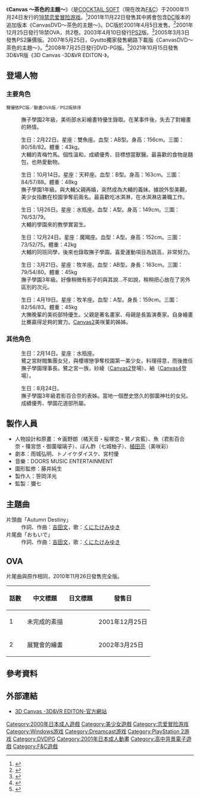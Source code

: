 {{Infobox animanga/Headerofja
|title= Canvas ～茶色的主題～
|image= Canvas1.DVD.jpg
|size= 270px
|caption= DVD版封面
|japanese= Canvas ～セピア色のモチープ～
|english=  Canvas: Motif of Sepia
|kana= キャンバス セピアいろのモチーフ
|genre= 戀愛 校園
}}
{{Infobox animanga/name
|formal= 
|common= 藏愛油畫 ～茶色的主題～<br />茜色的畫布
}}
{{Infobox animanga/Game
|標題=
|類型=[[戀愛冒險|戀愛冒險]]
|使用平台=[[Microsoft_Windows|Windows]] [[Windows_95|95]]/[[Windows_NT|NT]]/[[Windows_98|98]]/[[Windows_Me|Me]]/[[Windows_2000|2000]]/[[Windows_XP|XP]] (CD)<br />Windows 98/Me/2000 (DVD)<br />[[PlayStation_2|PlayStation 2]]、[[Dreamcast|Dreamcast]]<br />[[DVD播放器|DVD播放器]]、[[iOS|iOS]]
|遊戲引擎=
|開發團隊=[[COCKTAIL_SOFT|COCKTAIL SOFT]]
|代理商=COCKTAIL SOFT (CD)<br />[[F&C|F&C]] FC01 (DVD)<br />NEC Interchannel (DC/PS2)<br />AICHERRY ([[DVD-PG|DVD-PG]])<br />Digital Jacket（iOS）
|製作人=笹岡洋光
|監製=弥七
|腳本=雨城弘明、トノイケダイスケ<br />宮村優
|程式=
|音樂=DOORS MUSIC ENTERTAINMENT
|美術=☆画野朗、魚、ぽん酢、[[植田亮|植田亮]]
|遊戲人數=1
|發售日=2000年11月24日 (CD)<br/>2001年4月5日 (DC)<br/>2001年11月22日 (DVD)<br/>2003年4月10日 (PS2)<br/>2005年3月3日（PS2廉價版）<br/>2006年4月6日（DVD廉價版）<br />2008年7月25日 (DVD-PG)<br/>2021年10月15日（3D&VR版）
|對象年齡=18禁（PC、DVD-PG）<br/>全年齡 (DC/PS2)<br/>[[CERO|CERO]] 12（PS2廉價版）
|結局數=
}}
{{Infobox animanga/OVA
|標題= 
|原案= 
|原作= COCKTAIL SOFT
|總導演= 
|導演= 富井恒
|系列構成= 
|劇本= たかおかよしお
|人物原案= ☆画野朗
|人物設定= 加野晃
|機械設定= 
|音樂= Yoshito Hata
|音樂製作= 
|動畫製作= [[Arms|Triple X]]、スタジオ九魔
|製作= Canvas製作委員會
|代理發行= Lemon Heart
|其他代理發行=
|網路= 
|發售日= 2001年12月25日－2002年3月25日
|開始= 
|結束= 
|話數= 2
|其他= 成人動畫
}}
{{Infobox animanga/Footerofja}}

《'''Canvas 〜茶色的主題〜'''》（{{lang|ja|Canvas 〜セピア色のモチーフ〜）}}是[[COCKTAIL_SOFT|COCKTAIL SOFT]]（現在改為[[F&C|F&C]]）于2000年11月24日发行的[[日本成人遊戲|18禁]][[恋爱冒险游戏|恋爱冒险游戏]]。<ref>{{cite web|url=http://www.getchu.com/soft.phtml?id=2810|title=Canvas～セピア色のモチーフ～ 初回限定版|publisher=Getchu.com|accessdate=2013年11月26日|language=Ja|archive-date=2013年12月3日|archive-url=https://web.archive.org/web/20131203035617/http://www.getchu.com/soft.phtml?id=2810|dead-url=no}}</ref>2001年11月22日發售其中將會包含[[Dreamcast|DC]]版本的追加版本《CanvasDVD～茶色的主題～》。DC版於2001年4月5日发售。<ref>{{cite web|url=http://www.amazon.co.jp/dp/B00006LJG2/|title=Canvas~セピア色のモチーフ~|publisher=[[Amazon.com|Amazon.co.jp]]|accessdate=2013年11月26日|language=ja|archive-date=2019年9月24日|archive-url=https://web.archive.org/web/20190924200101/https://www.amazon.co.jp/dp/B00006LJG2/|dead-url=no}}</ref>2001年12月25日發行18禁OVA，共2卷。2003年4月10日發行[[PS2|PS2]]版。<ref>{{cite web|url=http://www.amazon.co.jp/dp/B00008IDKY/|title=ニューベストコレクション CANVAS ~セピア色のモチーフ~|publisher=[[Amazon.com|Amazon.co.jp]]|accessdate=2013年12月4日|language=ja|archive-date=2019年9月24日|archive-url=https://web.archive.org/web/20190924200102/https://www.amazon.co.jp/dp/B00008IDKY/|dead-url=no}}</ref>2005年3月3日發售PS2廉價版。2007年5月25日，Gyutto獨家發售網路下載版《CanvasDVD～茶色的主題～》。<ref>{{cite web|url=http://gyutto.com/i/item4503|title=CanvasDVD～セピア色のモチーフ～|publisher=Gyutto|accessdate=2014年11月18日|language=Ja|archive-date=2014年11月29日|archive-url=https://web.archive.org/web/20141129055020/http://gyutto.com/i/item4503|dead-url=no}}</ref>2008年7月25日發行DVD-PG版。<ref>{{cite web|url=http://www.amazon.co.jp/dp/B001B2CAPY/|title=CanvasDVD~セピア色のモチーフ~DVDPG|publisher=[[Amazon.com|Amazon.co.jp]]|accessdate=2013年12月2日|language=ja}}{{Dead link|date=2019年2月 |bot=InternetArchiveBot |fix-attempted=yes }}</ref>2021年10月15日發售3D&VR版《3D Canvas -3D&VR EDITON-》。

== 登場人物 ==
=== 主要角色 ===
<span style="font-size:smaller;">聲優依PC版／動畫OVA版／PS2版排序</span>
; {{nihongo|麻生大輔|麻生 大輔（あそう だいすけ）|||聲優：- / [[成瀨誠|成瀨誠]] / -}}
:撫子學園2年級，美術部水彩繪畫特優生錄取。在某事件後，失去了對繪畫的熱情。

; {{nihongo|橘天音|橘 天音（たちばな あまね）|||聲優：[[倖月美和|倖月美和]] /  / }}
:生日：2月22日。星座：雙魚座。血型：AB型。身高：156cm。三圍：80/58/82。體重：43kg。
:大輔的青梅竹馬。個性溫和，成績優秀、目標想當獸醫。最喜歡的食物是麵包，也熱愛動物。

; {{nihongo|櫻塚戀|桜塚 恋（さくらづか れん）|||聲優：[[友永朱音|友永朱音]] /  / }}
:生日：10月14日。星座：天秤座。血型：B型。身高：163cm。三圍：84/57/88。體重：48kg
:撫子學園1年級。與大輔父親再婚，突然成為大輔的義妹。據說外型美觀，美少女指數在校園爭奪前兩名。最喜歡吃冰淇淋，在冰淇淋店兼職工作。

; {{nihongo|篠宮悠|篠宮 悠（しのみや ゆう）|||聲優：[[原西希京|原西希京]] /  / }}
:生日：1月26日。星座：水瓶座。血型：A型。身高：149cm。三圍：76/53/79。
:大輔的學園來的教學實習生。

; {{nihongo|七城柚子|七城 柚子（ななしろ ゆず）|||聲優：[[本山友美|本山友美]] / [[冴原羽音|冴原羽音]] / }}
:生日：12月24日。星座：魔羯座。血型：A型。身高：152cm。三圍：73/52/75。體重：42kg
:大輔的同班同學，後來也錄取撫子學園。喜愛運動項目為跳高，非常努力。

; {{nihongo|君影百合奈|君影 百合奈（きみかげ ゆりな）|||聲優：[[藤咲かおり|藤咲かおり]] /  / }}
:生日：3月21日。星座：牧羊座。血型：AB型。身長：163cm。三圍：79/54/80。體重：45kg
:撫子學園3年級。好像稍微有影子的與其說…不如說，稍稍把心放在了另外區別的次元。

; {{nihongo|美咲彩|美咲 彩（みさき あや）|||聲優：（DVD版）[[坂口亞梨子|坂口亞梨子]] /  / [[榎本溫子|榎本溫子]] }}
:生日：4月19日。星座：牧羊座。血型：A型。身長：159cm。三圍：82/56/83。體重：45kg
:大撫晚輩的美術部特優生。父親是著名畫家、母親是長笛演奏家。自身繪畫比賽贏得足夠的實力。[[Canvas2|Canvas2]]美咲菫的姊姊。

=== 其他角色 ===
; {{nihongo|鷺之宮藍|鷺ノ宮 藍（さぎのみや あい）|||聲優：[[靜木亞美|靜木亞美]] /  / }}
:生日：2月14日。星座：水瓶座。
:鷺之宮財閥集團女兒，與櫻塚戀爭奪校園第一美少女。料理得意，而後擔任撫子學園理事長。鷺之宮一族，紗綾（[[Canvas2|Canvas2]]登場）、紬（[[Canvas4|Canvas4]]登場）。

; {{nihongo|御薗瑠璃子|御薗 瑠璃子（みその るりこ）|||聲優：[[桜井みき|桜井みき]] /  / }}
:生日：8月24日。
:撫子學園3年級君影百合奈的表姊。當地一個歷史悠久的御薗神社的女兒。成績優秀、學園花道部所屬。

== 製作人員 ==
*人物設計和原畫：☆画野朗（橘天音・桜塚恋・鷺ノ宮藍）、魚（君影百合奈・篠宮悠・御薗瑠璃子）、ぽん酢（七城柚子）、[[植田亮|植田亮]]（美咲彩）
*劇本：雨城弘明、トノイケダイスケ、宮村優
*音樂：DOORS MUSIC ENTERTAINMENT
*圖形監修：藤井純生
*製作人：笹岡洋光
*監製：彌七

== 主題曲 ==
;片頭曲「Autumn Destiny」
:作詞、作曲：[[吉田文|吉田文]]，歌：[[國武美由紀|くにたけみゆき]]
;片尾曲「おもいで」
:作詞、作曲：[[吉田文|吉田文]]，歌：[[國武美由紀|くにたけみゆき]]

==OVA==
片尾曲與原作相同，2010年11月26日發售完全版。

{| class="wikitable"
|-
! 話數 !! 中文標題 !! 日文標題 !! 發售日
|-
| 1 || 未完成的素描 || {{lang|ja|未完成の素描}} || 2001年12月25日
|-
| 2 || 展覽會的繪畫 || {{lang|ja|展覧会の絵}} || 2002年3月25日
|}

==參考資料==
{{reflist|30em}}

== 外部連結 ==
* [https://fandc.co.jp/3DVR_Canvas/main.php 3D Canvas -3D&VR EDITON-官方網站] {{Wayback|url=https://fandc.co.jp/3DVR_Canvas/main.php |date=20220315065738 }}{{ja icon}}

{{F&C}}

[[Category:2000年日本成人遊戲|Category:2000年日本成人遊戲]]
[[Category:美少女遊戲|Category:美少女遊戲]]
[[Category:恋爱冒险游戏|Category:恋爱冒险游戏]]
[[Category:Windows游戏|Category:Windows游戏]]
[[Category:Dreamcast游戏|Category:Dreamcast游戏]]
[[Category:PlayStation_2游戏|Category:PlayStation 2游戏]]
[[Category:DVDPG|Category:DVDPG]]
[[Category:2001年日本成人動畫|Category:2001年日本成人動畫]]
[[Category:高中背景電子遊戲|Category:高中背景電子遊戲]]
[[Category:F&C遊戲|Category:F&C遊戲]]